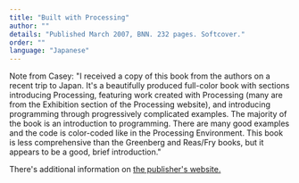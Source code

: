 ```yaml
---
title: "Built with Processing"
author: ""
details: "Published March 2007, BNN. 232 pages. Softcover."
order: ""
language: "Japanese"
---
```


Note from Casey: "I received a copy of this book from the authors on a recent trip to Japan. It's a beautifully produced full-color book with sections introducing Processing, featuring work created with Processing (many are from the Exhibition section of the Processing website), and introducing programming through progressively complicated examples. The majority of the book is an introduction to programming. There are many good examples and the code is color-coded like in the Processing Environment. This book is less comprehensive than the Greenberg and Reas/Fry books, but it appears to be a good, brief introduction."

There's additional information on [the publisher's website.](http://www.bnn.co.jp/books/title_index/web/processing.html)
